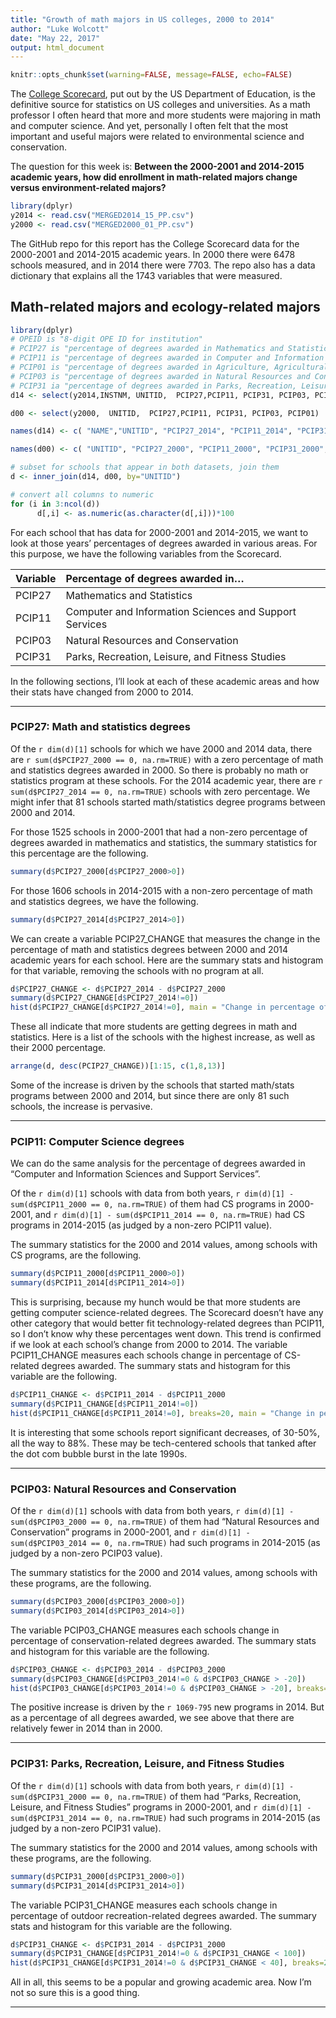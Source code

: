 ```yaml
---
title: "Growth of math majors in US colleges, 2000 to 2014"
author: "Luke Wolcott"
date: "May 22, 2017"
output: html_document
---
```


```r
knitr::opts_chunk$set(warning=FALSE, message=FALSE, echo=FALSE)
```

The [College Scorecard](https://collegescorecard.ed.gov/data/), put out by the US Department of Education, is the definitive source for statistics on US colleges and universities.  As a math professor I often heard that more and more students were majoring in math and computer science.  And yet, personally I often felt that the most important and useful majors were related to environmental science and conservation.  

The question for this week is: **Between the 2000-2001 and 2014-2015 academic years, how did enrollment in math-related majors change versus environment-related majors?**

```r
library(dplyr)
y2014 <- read.csv("MERGED2014_15_PP.csv")
y2000 <- read.csv("MERGED2000_01_PP.csv")
```

The GitHub repo for this report has the College Scorecard data for the 2000-2001 and 2014-2015 academic years.  In 2000 there were 6478 schools measured, and in 2014 there were 7703.  The repo also has a data dictionary that explains all the 1743 variables that were measured.

## Math-related majors and ecology-related majors


```r
library(dplyr)
# OPEID is "8-digit OPE ID for institution"
# PCIP27 is "percentage of degrees awarded in Mathematics and Statistics"
# PCIP11 is "percentage of degrees awarded in Computer and Information Sciences and Support Services"
# PCIP01 is "percentage of degrees awarded in Agriculture, Agricultural Operations, and Related Sciences"
# PCIP03 is "percentage of degrees awarded in Natural Resources and Conservation"
# PCIP31 ia "percentage of degrees awarded in Parks, Recreation, Leisure, and Fitness Studies"
d14 <- select(y2014,INSTNM, UNITID,  PCIP27,PCIP11, PCIP31, PCIP03, PCIP01)

d00 <- select(y2000,  UNITID,  PCIP27,PCIP11, PCIP31, PCIP03, PCIP01)

names(d14) <- c( "NAME","UNITID", "PCIP27_2014", "PCIP11_2014", "PCIP31_2014", "PCIP03_2014", "PCIP01_2014")

names(d00) <- c( "UNITID", "PCIP27_2000", "PCIP11_2000", "PCIP31_2000", "PCIP03_2000", "PCIP01_2000")

# subset for schools that appear in both datasets, join them
d <- inner_join(d14, d00, by="UNITID")

# convert all columns to numeric
for (i in 3:ncol(d))
      d[,i] <- as.numeric(as.character(d[,i]))*100

```

For each school that has data for 2000-2001 and 2014-2015, we want to look at those years' percentages of degrees awarded in various areas.  For this purpose, we have the following variables from the Scorecard.

| Variable | Percentage of degrees awarded in... |
|:---------|:------------------------------------|
| PCIP27   | Mathematics and Statistics          |
| PCIP11   | Computer and Information Sciences and Support Services |
| PCIP03 | Natural Resources and Conservation |
| PCIP31 | Parks, Recreation, Leisure, and Fitness Studies |

In the following sections, I'll look at each of these academic areas and how their stats have changed from 2000 to 2014.

---

### PCIP27: Math and statistics degrees 

Of the `r dim(d)[1]` schools for which we have 2000 and 2014 data, there are `r sum(d$PCIP27_2000 == 0, na.rm=TRUE)` with a zero percentage of math and statistics degrees awarded in 2000.  So there is probably no math or statistics program at these schools.  For the 2014 academic year, there are `r sum(d$PCIP27_2014 == 0, na.rm=TRUE)` schools with zero percentage.  We might infer that 81 schools started math/statistics degree programs between 2000 and 2014.

For those 1525 schools in 2000-2001 that had a non-zero percentage of degrees awarded in mathematics and statistics, the summary statistics for this percentage are the following.

```r
summary(d$PCIP27_2000[d$PCIP27_2000>0])
```

For those 1606 schools in 2014-2015 with a non-zero percentage of math and statistics degrees, we have the following.

```r
summary(d$PCIP27_2014[d$PCIP27_2014>0])
```

We can create a variable PCIP27_CHANGE that measures the change in the percentage of math and statistics degrees between 2000 and 2014 academic years for each school.  Here are the summary stats and histogram for that variable, removing the schools with no program at all.  

```r
d$PCIP27_CHANGE <- d$PCIP27_2014 - d$PCIP27_2000
summary(d$PCIP27_CHANGE[d$PCIP27_2014!=0])
hist(d$PCIP27_CHANGE[d$PCIP27_2014!=0], main = "Change in percentage of degrees awarded in Math and Statistics")
```

These all indicate that more students are getting degrees in math and statistics.  Here is a list of the schools with the highest increase, as well as their 2000 percentage. 

```r
arrange(d, desc(PCIP27_CHANGE))[1:15, c(1,8,13)]
```

Some of the increase is driven by the schools that started math/stats programs between 2000 and 2014, but since there are only 81 such schools, the increase is pervasive.

---

### PCIP11: Computer Science degrees

We can do the same analysis for the percentage of degrees awarded in "Computer and Information Sciences and Support Services".

Of the `r dim(d)[1]` schools with data from both years,  `r dim(d)[1] - sum(d$PCIP11_2000 == 0, na.rm=TRUE)` of them had CS programs in 2000-2001, and `r dim(d)[1] - sum(d$PCIP11_2014 == 0, na.rm=TRUE)` had CS programs in 2014-2015 (as judged by a non-zero PCIP11 value).  

The summary statistics for the 2000 and 2014 values, among schools with CS programs, are the following.

```r
summary(d$PCIP11_2000[d$PCIP11_2000>0])
summary(d$PCIP11_2014[d$PCIP11_2014>0])
```

This is surprising, because my hunch would be that more students are getting computer science-related degrees.  The Scorecard doesn't have any other category that would better fit technology-related degrees than PCIP11, so I don't know why these percentages went down.  This trend is confirmed if we look at each school's change from 2000 to 2014.  The variable PCIP11_CHANGE measures each schools change in percentage of CS-related degrees awarded.  The summary stats and histogram for this variable are the following.

```r
d$PCIP11_CHANGE <- d$PCIP11_2014 - d$PCIP11_2000
summary(d$PCIP11_CHANGE[d$PCIP11_2014!=0])
hist(d$PCIP11_CHANGE[d$PCIP11_2014!=0], breaks=20, main = "Change in percentage of degrees awarded in CS-related areas")
```

It is interesting that some schools report significant decreases, of 30-50%, all the way to 88%.  These may be tech-centered schools that tanked after the dot com bubble burst in the late 1990s.



---

### PCIP03: Natural Resources and Conservation

Of the `r dim(d)[1]` schools with data from both years,  `r dim(d)[1] - sum(d$PCIP03_2000 == 0, na.rm=TRUE)` of them had "Natural Resources and Conservation" programs in 2000-2001, and `r dim(d)[1] - sum(d$PCIP03_2014 == 0, na.rm=TRUE)` had such programs in 2014-2015 (as judged by a non-zero PCIP03 value).  

The summary statistics for the 2000 and 2014 values, among schools with these programs, are the following.

```r
summary(d$PCIP03_2000[d$PCIP03_2000>0])
summary(d$PCIP03_2014[d$PCIP03_2014>0])
```

The variable PCIP03_CHANGE measures each schools change in percentage of conservation-related degrees awarded.  The summary stats and histogram for this variable are the following.

```r
d$PCIP03_CHANGE <- d$PCIP03_2014 - d$PCIP03_2000
summary(d$PCIP03_CHANGE[d$PCIP03_2014!=0 & d$PCIP03_CHANGE > -20])
hist(d$PCIP03_CHANGE[d$PCIP03_2014!=0 & d$PCIP03_CHANGE > -20], breaks=15,  main = "Change in percentage of degrees awarded in conservation-related areas")
```

The positive increase is driven by the `r 1069-795` new programs in 2014.  But as a percentage of all degrees awarded, we see above that there are relatively fewer in 2014 than in 2000.


---


### PCIP31: Parks, Recreation, Leisure, and Fitness Studies

Of the `r dim(d)[1]` schools with data from both years,  `r dim(d)[1] - sum(d$PCIP31_2000 == 0, na.rm=TRUE)` of them had "Parks, Recreation, Leisure, and Fitness Studies" programs in 2000-2001, and `r dim(d)[1] - sum(d$PCIP31_2014 == 0, na.rm=TRUE)` had such programs in 2014-2015 (as judged by a non-zero PCIP31 value).  

The summary statistics for the 2000 and 2014 values, among schools with these programs, are the following.

```r
summary(d$PCIP31_2000[d$PCIP31_2000>0])
summary(d$PCIP31_2014[d$PCIP31_2014>0])
```

The variable PCIP31_CHANGE measures each schools change in percentage of outdoor recreation-related degrees awarded.  The summary stats and histogram for this variable are the following.

```r
d$PCIP31_CHANGE <- d$PCIP31_2014 - d$PCIP31_2000
summary(d$PCIP31_CHANGE[d$PCIP31_2014!=0 & d$PCIP31_CHANGE < 100])
hist(d$PCIP31_CHANGE[d$PCIP31_2014!=0 & d$PCIP31_CHANGE < 40], breaks=20,  main = "Change in percentage of degrees awarded in recreation-related areas")
```

All in all, this seems to be a popular and growing academic area.  Now I'm not so sure this is a good thing.

---

